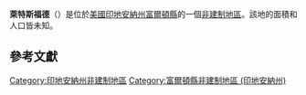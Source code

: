 {{noteTA
|G1=USState
|G2=地名
|G3=Unit
}}
{{Infobox settlement
|official_name            = 萊特斯福德
|native_name = Leiters Ford
|settlement_type          = [[非建制地區|非建制地區]]
|image_skyline            = Leiters Erie station site.JPG
|imagesize                = 250px
|pushpin_map              = USA Indiana
|pushpin_label            = 萊特斯福德
|pushpin_label_position   = top
|pushpin_map_caption      = 萊特斯福德在印地安納州的位置
|subdivision_type         = [[世界政區索引|國家]]
|subdivision_type1        = [[美国州份|州份]]
|subdivision_type2        = [[印地安納州行政区划|縣]]
|subdivision_name         = [[美国|美国]]
|subdivision_name1        = [[印地安納州|印地安納州]]
|subdivision_name2        = [[富爾頓縣_(印地安納州)|富爾頓縣]]
|elevation_ft             = 735
|elevation_m              = 224
|area_total_km2           = 
|area_total_sq_mi         = 
|area_land_km2            = 
|area_land_sq_mi          = 
|area_water_km2           = 
|area_water_sq_mi         = 
|population_as_of         = 2010
|population_footnotes     = 
|population_total         = 
|population_metro         = 
|population_density_km2   = auto
|population_density_sq_mi = auto
|timezone                 = [[北美东部时区|北美东部时区]]
|utc_offset               = -5
|coordinates              = {{coord|41|27|18|N|86|23|09|W|display=inline,title}}
| coor_pinpoint           = 
| coordinates_footnotes   = 
|timezone_DST             = EDT
|utc_offset_DST           = -4
|postal_code_type         = [[美國郵區編號|郵區編號]]
|postal_code              = 46945
|area_code                = {{link-en|电话区号574|Area code 574|574}}
|blank_name = [[地名信息系统|GNIS ID]]
|blank_info = 437766<ref name="GNIS">{{cite gnis|437766|Leiters Ford}}</ref>
}}
'''萊特斯福德'''（{{lang-en|Leiters Ford}}）是位於[[美國|美國]][[印地安納州|印地安納州]][[富爾頓縣_(印地安納州)|富爾頓縣]]的一個[[非建制地區|非建制地區]]。該地的面積和人口皆未知。

== 參考文獻 ==
{{reflist}}

{{富爾頓縣 (印地安納州)}}

{{DEFAULTSORT:Leiters Ford}}
[[Category:印地安納州非建制地區|Category:印地安納州非建制地區]]
[[Category:富爾頓縣非建制地區_(印地安納州)|Category:富爾頓縣非建制地區 (印地安納州)]]

{{Indiana-geo-stub}}